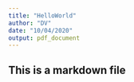 ```yaml
---
title: "HelloWorld"
author: "DV"
date: "10/04/2020"
output: pdf_document
---
```


## This is a markdown file